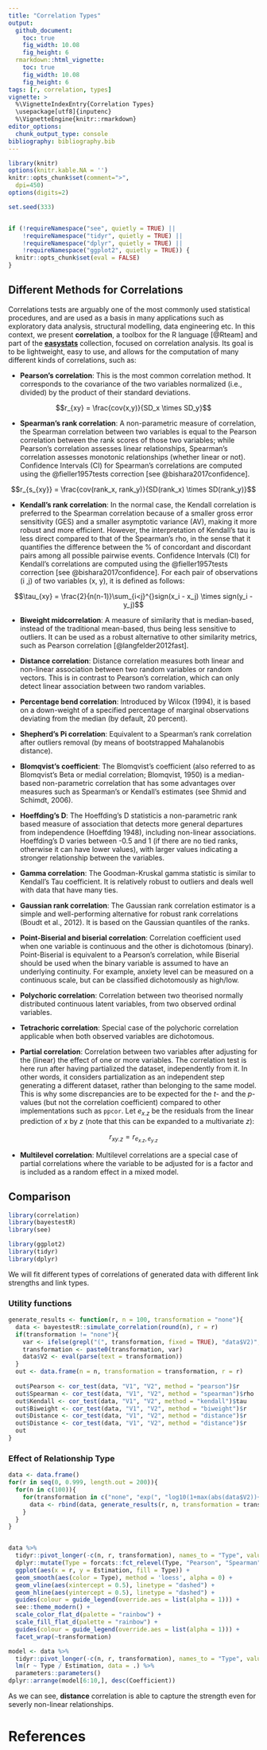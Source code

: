 ---
title: "Correlation Types"
output: 
  github_document:
    toc: true
    fig_width: 10.08
    fig_height: 6
  rmarkdown::html_vignette:
    toc: true
    fig_width: 10.08
    fig_height: 6
tags: [r, correlation, types]
vignette: >
  %\VignetteIndexEntry{Correlation Types}
  \usepackage[utf8]{inputenc}
  %\VignetteEngine{knitr::rmarkdown}
editor_options: 
  chunk_output_type: console
bibliography: bibliography.bib
---

```{r message=FALSE, warning=FALSE, include=FALSE}
library(knitr)
options(knitr.kable.NA = '')
knitr::opts_chunk$set(comment=">",
  dpi=450)
options(digits=2)

set.seed(333)


if (!requireNamespace("see", quietly = TRUE) ||
    !requireNamespace("tidyr", quietly = TRUE) ||
    !requireNamespace("dplyr", quietly = TRUE) ||
    !requireNamespace("ggplot2", quietly = TRUE)) {
  knitr::opts_chunk$set(eval = FALSE)
}
```




## Different Methods for Correlations

<!-- This is copied from the details section of the documentation of the correlation function, any changes here or there should be SYNCED -->

Correlations tests are arguably one of the most commonly used statistical procedures, and are used as a basis in many applications such as exploratory data analysis, structural modelling, data engineering etc. In this context, we present **correlation**, a toolbox for the R language [@Rteam] and part of the [**easystats**](https://github.com/easystats/easystats) collection, focused on correlation analysis. Its goal is to be lightweight, easy to use, and allows for the computation of many different kinds of correlations, such as:

- **Pearson's correlation**: This is the most common correlation method. It corresponds to the covariance of the two variables normalized (i.e., divided) by the product of their standard deviations.

$$r_{xy} = \frac{cov(x,y)}{SD_x \times SD_y}$$

- **Spearman's rank correlation**: A non-parametric measure of correlation, the Spearman correlation between two variables is equal to the Pearson correlation between the rank scores of those two variables; while Pearson's correlation assesses linear relationships, Spearman's correlation assesses monotonic relationships (whether linear or not). Confidence Intervals (CI) for Spearman's correlations are computed using the @fieller1957tests correction [see @bishara2017confidence].

$$r_{s_{xy}} = \frac{cov(rank_x, rank_y)}{SD(rank_x) \times SD(rank_y)}$$

- **Kendall's rank correlation**: In the normal case, the Kendall correlation is preferred to the Spearman correlation because of a smaller gross error sensitivity (GES) and a smaller asymptotic variance (AV), making it more robust and more efficient. However, the interpretation of Kendall's tau is less direct compared to that of the Spearman's rho, in the sense that it quantifies the difference between the % of concordant and discordant pairs among all possible pairwise events. Confidence Intervals (CI) for Kendall's correlations are computed using the @fieller1957tests correction [see @bishara2017confidence]. For each pair of observations (i ,j) of two variables (x, y), it is defined as follows:

$$\tau_{xy} = \frac{2}{n(n-1)}\sum_{i<j}^{}sign(x_i - x_j) \times sign(y_i - y_j)$$

- **Biweight midcorrelation**: A measure of similarity that is median-based, instead of the traditional mean-based, thus being less sensitive to outliers. It can be used as a robust alternative to other similarity metrics, such as Pearson correlation [@langfelder2012fast].

- **Distance correlation**: Distance correlation measures both linear and non-linear association between two random variables or random vectors. This is in contrast to Pearson's correlation, which can only detect linear association between two random variables.

- **Percentage bend correlation**: Introduced by Wilcox (1994), it is based on a down-weight of a specified percentage of marginal observations deviating from the median (by default, 20 percent).

- **Shepherd's Pi correlation**: Equivalent to a Spearman's rank correlation after outliers removal (by means of bootstrapped Mahalanobis distance).

- **Blomqvist’s coefficient**: The Blomqvist’s coefficient (also referred to as Blomqvist's Beta or medial correlation; Blomqvist, 1950) is a median-based non-parametric correlation that has some advantages over measures such as Spearman's or Kendall's estimates (see Shmid and Schimdt, 2006).

- **Hoeffding’s D**: The Hoeffding’s D statisticis a non-parametric rank based measure of association that detects more general departures from independence (Hoeffding 1948), including non-linear associations. Hoeffding’s D varies between -0.5 and 1 (if there are no tied ranks, otherwise it can have lower values), with larger values indicating a stronger relationship between the variables.

- **Gamma correlation**: The Goodman-Kruskal gamma statistic is similar to Kendall's Tau coefficient. It is relatively robust to outliers and deals well with data that have many ties.

- **Gaussian rank correlation**: The Gaussian rank correlation estimator is a simple and well-performing alternative for robust rank correlations (Boudt et al., 2012). It is based on the Gaussian quantiles of the ranks.

- **Point-Biserial and biserial correlation**: Correlation coefficient used when one variable is continuous and the other is dichotomous (binary). Point-Biserial is equivalent to a Pearson's correlation, while Biserial should be used when the binary variable is assumed to have an underlying continuity. For example, anxiety level can be measured on a continuous scale, but can be classified dichotomously as high/low.

- **Polychoric correlation**: Correlation between two theorised normally distributed continuous latent variables, from two observed ordinal variables.

- **Tetrachoric correlation**: Special case of the polychoric correlation applicable when both observed variables are dichotomous.

- **Partial correlation**: Correlation between two variables after adjusting for the (linear) the effect of one or more variables. The correlation test is here run after having partialized the dataset, independently from it. In other words, it considers partialization as an independent step generating a different dataset, rather than belonging to the same model. This is why some discrepancies are to be expected for the *t*- and the *p*-values (but not the correlation coefficient) compared to other implementations such as `ppcor`. Let $e_{x.z}$ be the residuals from the linear prediction of $x$ by $z$ (note that this can be expanded to a multivariate $z$):

$$r_{xy.z} = r_{e_{x.z},e_{y.z}}$$


- **Multilevel correlation**: Multilevel correlations are a special case of partial correlations where the variable to be adjusted for is a factor and is included as a random effect in a mixed model.


## Comparison


```{r message=FALSE, warning=FALSE}
library(correlation)
library(bayestestR)
library(see)

library(ggplot2)
library(tidyr)
library(dplyr)
```

We will fit different types of correlations of generated data with different link strengths and link types.

### Utility functions

```{r message=FALSE, warning=FALSE}
generate_results <- function(r, n = 100, transformation = "none"){
  data <- bayestestR::simulate_correlation(round(n), r = r)
  if(transformation != "none"){
    var <- ifelse(grepl("(", transformation, fixed = TRUE), "data$V2)", "data$V2")
    transformation <- paste0(transformation, var)
    data$V2 <- eval(parse(text = transformation))
  }
  out <- data.frame(n = n, transformation = transformation, r = r)
  
  out$Pearson <- cor_test(data, "V1", "V2", method = "pearson")$r
  out$Spearman <- cor_test(data, "V1", "V2", method = "spearman")$rho
  out$Kendall <- cor_test(data, "V1", "V2", method = "kendall")$tau
  out$Biweight <- cor_test(data, "V1", "V2", method = "biweight")$r
  out$Distance <- cor_test(data, "V1", "V2", method = "distance")$r
  out$Distance <- cor_test(data, "V1", "V2", method = "distance")$r
  out
}
```


### Effect of Relationship Type

```{r message=FALSE, warning=FALSE}
data <- data.frame()
for(r in seq(0, 0.999, length.out = 200)){
  for(n in c(100)){
    for(transformation in c("none", "exp(", "log10(1+max(abs(data$V2))+", "1/", "tan(", "sin(", "cos(", "cos(2*","abs(", "data$V2*", "data$V2*data$V2*", "ifelse(data$V2>0, 1, 0)*(")){
      data <- rbind(data, generate_results(r, n, transformation = transformation))
    }
  }
}


data %>% 
  tidyr::pivot_longer(-c(n, r, transformation), names_to = "Type", values_to = "Estimation") %>%
  dplyr::mutate(Type = forcats::fct_relevel(Type, "Pearson", "Spearman", "Kendall", "Biweight", "Distance")) %>% 
  ggplot(aes(x = r, y = Estimation, fill = Type)) +
  geom_smooth(aes(color = Type), method = 'loess', alpha = 0) +
  geom_vline(aes(xintercept = 0.5), linetype = "dashed") +
  geom_hline(aes(yintercept = 0.5), linetype = "dashed") +
  guides(colour = guide_legend(override.aes = list(alpha = 1))) +
  see::theme_modern() +
  scale_color_flat_d(palette = "rainbow") +
  scale_fill_flat_d(palette = "rainbow") +
  guides(colour = guide_legend(override.aes = list(alpha = 1))) +
  facet_wrap(~transformation)

model <- data %>% 
  tidyr::pivot_longer(-c(n, r, transformation), names_to = "Type", values_to = "Estimation") %>%
  lm(r ~ Type / Estimation, data = .) %>% 
  parameters::parameters()
dplyr::arrange(model[6:10,], desc(Coefficient))
```

As we can see, **distance** correlation is able to capture the strength even for severly non-linear relationships.


# References
